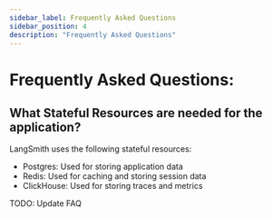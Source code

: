 ```yaml
---
sidebar_label: Frequently Asked Questions
sidebar_position: 4
description: "Frequently Asked Questions"
---
```


# Frequently Asked Questions:

## What Stateful Resources are needed for the application?

LangSmith uses the following stateful resources:

- Postgres: Used for storing application data
- Redis: Used for caching and storing session data
- ClickHouse: Used for storing traces and metrics

TODO: Update FAQ